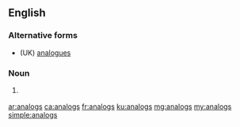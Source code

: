 ==English==

===Alternative forms===
* (UK) [[analogues]]

===Noun===
{{head|en|noun plural form}}

# {{lb|en|US}} {{plural of|analog|lang=en}}

[[ar:analogs]]
[[ca:analogs]]
[[fr:analogs]]
[[ku:analogs]]
[[mg:analogs]]
[[my:analogs]]
[[simple:analogs]]
